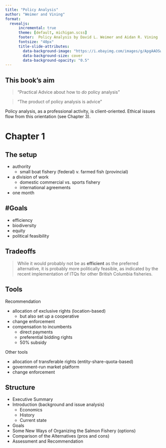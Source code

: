 ```yaml
---
title: "Policy Analysis"
author: "Weimer and Vining"
format: 
  revealjs:
      incremental: true  
      theme: [default, michigan.scss]
      footer:  Policy Analysis by David L. Weimer and Aidan R. Vining
      fontsize: "40px"
      title-slide-attributes:
        data-background-image: "https://i.ebayimg.com/images/g/ApgAAOSwp69f~14S/s-l500.jpg"
        data-background-size: cover
        data-background-opacity: "0.5"
---
```


## This book's aim

> "Practical Advice about how to *do* policy analysis"

> "The product of policy analysis is advice"

Policy analysis, as a professional activity, is client-oriented. Ethical issues flow from this orientation (see Chapter 3).

# Chapter 1

## The setup


- authority
  - small boat fishery (federal) v. farmed fish (provincial)
- a division of work
  - domestic commercial vs. sports fishery
  - international agreements
- one month


## \#Goals

- efficiency
- biodiversity
- equity
- political feasibility

## Tradeoffs 

> While it would probably not be as **efficient** as the preferred alternative, it is probably more politically feasible, as indicated by the recent implementation of ITQs for other British Columbia fisheries.

## Tools 

Recommendation

- allocation of exclusive rights (location-based)
  - but also set up a cooperative
- change enforcement
- compensation to incumbents
  - direct payments
  - preferential bidding rights
  - 50% subsidy

Other tools 

- allocation of transferable rights (entity-share-quota-based)
- government-run market platform
- change enforcement

## Structure 

- Executive Summary
- Introduction (background and issue analysis)
  - Economics
  - History
  - Current state
- Goals
- Some New Ways of Organizing the Salmon Fishery (options)
- Comparison of the Alternatives (pros and cons)
- Assessment and Recommendation

